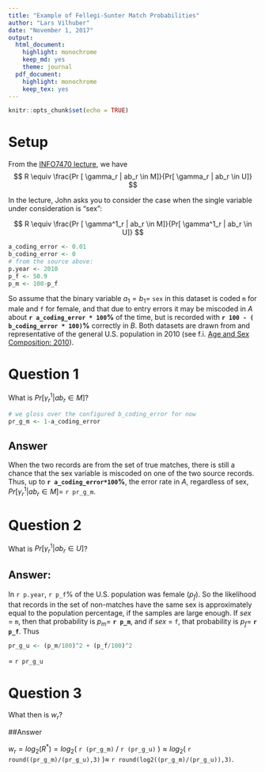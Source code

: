 ```yaml
---
title: "Example of Fellegi-Sunter Match Probabilities"
author: "Lars Vilhuber"
date: "November 1, 2017"
output:
  html_document:
    highlight: monochrome
    keep_md: yes
    theme: journal
  pdf_document:
    highlight: monochrome
    keep_tex: yes
---
```


```r
knitr::opts_chunk$set(echo = TRUE)
```

# Setup
From the [INFO7470 lecture](https://www.vrdc.cornell.edu/info747x), we have
$$
R \equiv \frac{Pr [ \gamma_r | ab_r \in M]}{Pr[ \gamma_r | ab_r \in U]}
$$

In the lecture, John asks you to consider the case when the single variable under consideration is "sex":

$$
R \equiv \frac{Pr [ \gamma^1_r | ab_r \in M]}{Pr[ \gamma^1_r | ab_r \in U]}
$$
```r
a_coding_error <- 0.01
b_coding_error <- 0
# from the source above:
p.year <- 2010
p_f <- 50.9
p_m <- 100-p_f
```

So assume that the binary variable $a_1 = b_1 =$ `sex` in this dataset is coded `m` for male and `f` for female, and that due to entry errors it may be miscoded in *A* about **`r a_coding_error * 100`%** of the time, but is recorded with **`r 100 - ( b_coding_error * 100)`%** correctly in *B*. Both datasets are drawn from and representative of the general U.S. population in 2010 (see f.i. [Age and Sex Composition: 2010](https://www.census.gov/prod/cen2010/briefs/c2010br-03.pdf)). 

# Question 1
What is $Pr [ \gamma^1_r | ab_r \in M]$?
```r
# we gloss over the configured b_coding_error for now
pr_g_m <- 1-a_coding_error
```

## Answer
When the two records are from the set of true matches, there is still a chance that the sex variable is miscoded on one of the two source records. Thus, up to **`r a_coding_error*100`%**, the error rate in *A*, regardless of sex, $Pr [ \gamma^1_r | ab_r \in M] =$ `r pr_g_m`.

# Question 2
What is $Pr [ \gamma^1_r | ab_r \in U]$?

## Answer:
In `r p.year`, `r p_f`% of the U.S. population  was female ($p_f$). So the likelihood that records in the set of non-matches have the same sex is approximately equal to the population percentage, if the samples are large enough. If *sex* =  `m`, then that probability is $p_m =$ **`r p_m`**, and if *sex* =  `f`, that probability is $p_f =$ **`r p_f`**. Thus
\begin{eqnarray}
Pr [ \gamma^1_r | ab_r \in U] & = & Pr [ \gamma^1_r | ab_r \in U , a = ``m"] Pr[ a = ``m"] \nonumber\\
                              &   & + Pr [ \gamma^1_r | ab_r \in U , a = ``f"] Pr[ a = ``f"] \nonumber\\
                              & = & p_m^2 + p_f^2 \nonumber\\
\end{eqnarray}
```r
pr_g_u <- (p_m/100)^2 + (p_f/100)^2
```
= `r pr_g_u`

# Question 3

What then is $w_r$?

##Answer

$w_r = log_2(R^*) = log_2($ `r (pr_g_m)` $/$ `r (pr_g_u)` $)  \approx log_2($ `r round((pr_g_m)/(pr_g_u),3)` $) \approx$  `r round(log2((pr_g_m)/(pr_g_u)),3)`.
